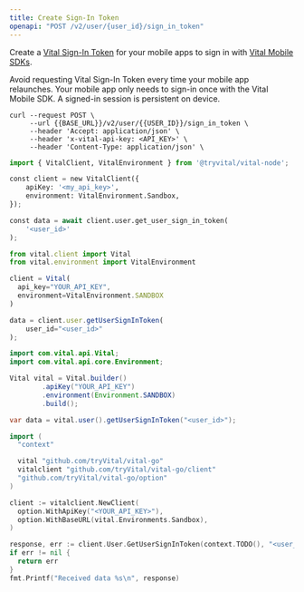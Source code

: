 ```yaml
---
title: Create Sign-In Token
openapi: "POST /v2/user/{user_id}/sign_in_token"
---
```


Create a [Vital Sign-In Token](/wearables/sdks/authentication#vital-sign-in-token) for your mobile apps to
sign in with [Vital Mobile SDKs](/wearables/sdks/authentication).

<Info>
Avoid requesting Vital Sign-In Token every time your mobile app relaunches.
Your mobile app only needs to sign-in once with the Vital Mobile SDK. A signed-in session is persistent on device.
</Info>

<RequestExample>

```cURL
curl --request POST \
     --url {{BASE_URL}}/v2/user/{{USER_ID}}/sign_in_token \
     --header 'Accept: application/json' \
     --header 'x-vital-api-key: <API_KEY>' \
     --header 'Content-Type: application/json' \
```

```python Python
import { VitalClient, VitalEnvironment } from '@tryvital/vital-node';

const client = new VitalClient({
    apiKey: '<my_api_key>',
    environment: VitalEnvironment.Sandbox,
});

const data = await client.user.get_user_sign_in_token(
    '<user_id>'
);
```

```javascript Node
from vital.client import Vital
from vital.environment import VitalEnvironment

client = Vital(
  api_key="YOUR_API_KEY",
  environment=VitalEnvironment.SANDBOX
)

data = client.user.getUserSignInToken(
    user_id="<user_id>"
);
```

```java Java
import com.vital.api.Vital;
import com.vital.api.core.Environment;

Vital vital = Vital.builder()
        .apiKey("YOUR_API_KEY")
        .environment(Environment.SANDBOX)
        .build();

var data = vital.user().getUserSignInToken("<user_id>");
```

```go Go
import (
  "context"

  vital "github.com/tryVital/vital-go"
  vitalclient "github.com/tryVital/vital-go/client"
  "github.com/tryVital/vital-go/option"
)

client := vitalclient.NewClient(
  option.WithApiKey("<YOUR_API_KEY>"),
  option.WithBaseURL(vital.Environments.Sandbox),
)

response, err := client.User.GetUserSignInToken(context.TODO(), "<user_id>")
if err != nil {
  return err
}
fmt.Printf("Received data %s\n", response)
```

</RequestExample>

